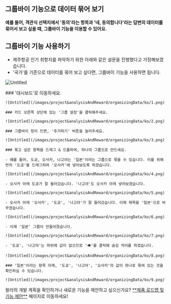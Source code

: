 
## 그룹바이 기능으로 데이터 묶어 보기

<Callout type='info' emoji="🔔">**예를 들어, 객관식 선택지에서 '동의'라는 항목과 '네, 동의합니다'라는 답변의 데이터를 묶어서 보고 싶을 때, 그룹바이 기능을 이용할 수 있어요.**</Callout>

## 그룹바이 기능 사용하기

- 제주항공 인기 취항지를 파악하기 위한 아래와 같은 설문을 진행했다고 가정해보겠습니다.
- '국가'를 기준으로 데이터를 묶어 보고 싶다면, 그룹바이 기능을 사용하면 됩니다.

![Untitled](/images/project&analysisAndReward/organizingData/ko/0.png)


<Steps>
    ### '대시보드'로 이동하세요.

    ![Untitled](/images/project&analysisAndReward/organizingData/ko/1.png)

    ### 카드 오른쪽 상단에 있는 '그룹 설정'을 클릭해주세요.

    ![Untitled](/images/project&analysisAndReward/organizingData/ko/2.png)

    ### 그룹바이 창이 뜨면, '추가하기' 버튼을 눌러주세요.

    ![Untitled](/images/project&analysisAndReward/organizingData/ko/3.png)

    ### 묶고 싶은 항목을 드래그 & 드롭하여, 하나의 그룹으로 만드세요.

    - 예를 들어, 도쿄, 오사카, 나고야는 '일본'이라는 그룹으로 묶을 수 있습니다. 이를 위해 먼저 '도쿄'를 드래그하여 '오사카'에 넣어보도록 하겠습니다.

    ![Untitled](/images/project&analysisAndReward/organizingData/ko/4.png)

    - 오사카 아래 도쿄가 잘 들어갔습니다. '나고야'도 오사카 아래 넣어보겠습니다.

    ![Untitled](/images/project&analysisAndReward/organizingData/ko/5.png)

    - 오사카 아래 '오사카', '도쿄', '나고야'가 잘 들어갔습니다. 이제 제목을 '일본'으로 바꾸겠습니다.

    ![Untitled](/images/project&analysisAndReward/organizingData/ko/6.png)

    - 이제 '일본' 그룹이 만들어졌습니다.

    ![Untitled](/images/project&analysisAndReward/organizingData/ko/7.png)

    - '도쿄', '나고야'는 하위에 값이 없으므로 '👁️'를 클릭해 숨김 처리를 하겠습니다.

    ![Untitled](/images/project&analysisAndReward/organizingData/ko/8.png)

    ### '일본'이라는 항목 아래, '도쿄', '나고야', '오사카'의 값이 하나로 묶여 있는 것을 확인하실 수 있습니다.

    ![Untitled](/images/project&analysisAndReward/organizingData/ko/9.png)
</Steps>

<Callout type='info' emoji="🔔">
    왈라의 개발 계획을 확인하거나 새로운 기능을 제안하고 싶으신가요? <a href='https://google.com' target="_blank" rel="noopener noreferrer" style={{textDecoration: 'underline'}}>**제품 로드맵 및 기능 제안**</a> 페이지로 이동하세요!
</Callout>